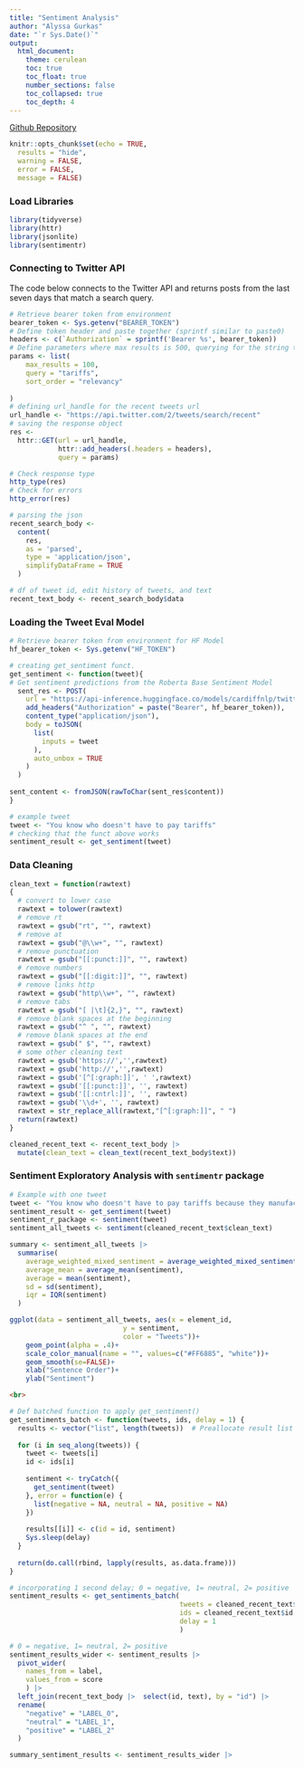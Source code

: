 ```yaml
---
title: "Sentiment Analysis"
author: "Alyssa Gurkas"
date: "`r Sys.Date()`"
output: 
  html_document:
    theme: cerulean
    toc: true
    toc_float: true
    number_sections: false
    toc_collapsed: true
    toc_depth: 4
---
```


[Github Repository](https://github.com/amgurkas/data-acquisition/tree/main/Week_10/) 

```r
knitr::opts_chunk$set(echo = TRUE,      
  results = "hide", 
  warning = FALSE,  
  error = FALSE,   
  message = FALSE)
```

### Load Libraries
```r
library(tidyverse)
library(httr)
library(jsonlite)
library(sentimentr)
```

### Connecting to Twitter API 
The code below connects to the Twitter API and returns posts from the last 
seven days that match a search query. 
```r
# Retrieve bearer token from environment
bearer_token <- Sys.getenv("BEARER_TOKEN")
# Define token header and paste together (sprintf similar to paste0)
headers <- c(`Authorization` = sprintf('Bearer %s', bearer_token))
# Define parameters where max results is 500, querying for the string tariff, and then sorting results by relevance
params <- list(
    max_results = 100,
    query = "tariffs",
    sort_order = "relevancy"
    
)
# defining url_handle for the recent tweets url
url_handle <- "https://api.twitter.com/2/tweets/search/recent"
# saving the response object 
res <-
  httr::GET(url = url_handle,
            httr::add_headers(.headers = headers),
            query = params)

# Check response type
http_type(res)
# Check for errors
http_error(res)

# parsing the json
recent_search_body <-
  content(
    res,
    as = 'parsed',
    type = 'application/json',
    simplifyDataFrame = TRUE
  )

# df of tweet id, edit history of tweets, and text
recent_text_body <- recent_search_body$data
```
### Loading the Tweet Eval Model
```r
# Retrieve bearer token from environment for HF Model 
hf_bearer_token <- Sys.getenv("HF_TOKEN")

# creating get_sentiment funct.
get_sentiment <- function(tweet){
# Get sentiment predictions from the Roberta Base Sentiment Model
  sent_res <- POST(
    url = "https://api-inference.huggingface.co/models/cardiffnlp/twitter-roberta-base-sentiment",
    add_headers("Authorization" = paste("Bearer", hf_bearer_token)),
    content_type("application/json"),
    body = toJSON(
      list(
        inputs = tweet
      ),
      auto_unbox = TRUE
    )
  )
  
sent_content <- fromJSON(rawToChar(sent_res$content))
}
```

```r
# example tweet
tweet <- "You know who doesn't have to pay tariffs"
# checking that the funct above works
sentiment_result <- get_sentiment(tweet)
```

### Data Cleaning
```r
clean_text = function(rawtext)
{
  # convert to lower case
  rawtext = tolower(rawtext)
  # remove rt
  rawtext = gsub("rt", "", rawtext)
  # remove at
  rawtext = gsub("@\\w+", "", rawtext)
  # remove punctuation
  rawtext = gsub("[[:punct:]]", "", rawtext)
  # remove numbers
  rawtext = gsub("[[:digit:]]", "", rawtext)
  # remove links http
  rawtext = gsub("http\\w+", "", rawtext)
  # remove tabs
  rawtext = gsub("[ |\t]{2,}", "", rawtext)
  # remove blank spaces at the beginning
  rawtext = gsub("^ ", "", rawtext)
  # remove blank spaces at the end
  rawtext = gsub(" $", "", rawtext)
  # some other cleaning text
  rawtext = gsub('https://','',rawtext)
  rawtext = gsub('http://','',rawtext)
  rawtext = gsub('[^[:graph:]]', ' ',rawtext)
  rawtext = gsub('[[:punct:]]', '', rawtext)
  rawtext = gsub('[[:cntrl:]]', '', rawtext)
  rawtext = gsub('\\d+', '', rawtext)
  rawtext = str_replace_all(rawtext,"[^[:graph:]]", " ")
  return(rawtext)
}

cleaned_recent_text <- recent_text_body |> 
  mutate(clean_text = clean_text(recent_text_body$text))
```

### Sentiment Exploratory Analysis with `sentimentr` package
```r
# Example with one tweet
tweet <- "You know who doesn't have to pay tariffs because they manufacture everything in the United States. Hollywood Product"
sentiment_result <- get_sentiment(tweet)
sentiment_r_package <- sentiment(tweet)
sentiment_all_tweets <- sentiment(cleaned_recent_text$clean_text)

summary <- sentiment_all_tweets |> 
  summarise(
    average_weighted_mixed_sentiment = average_weighted_mixed_sentiment(sentiment),
    average_mean = average_mean(sentiment),
    average = mean(sentiment),
    sd = sd(sentiment),
    iqr = IQR(sentiment)
  )

ggplot(data = sentiment_all_tweets, aes(x = element_id, 
                            y = sentiment,
                            color = "Tweets"))+
    geom_point(alpha = .4)+
    scale_color_manual(name = "", values=c("#FF6885", "white"))+
    geom_smooth(se=FALSE)+
    xlab("Sentence Order")+
    ylab("Sentiment")
```

```html
<br> 

```

```r
# Def batched function to apply get_sentiment() 
get_sentiments_batch <- function(tweets, ids, delay = 1) {
  results <- vector("list", length(tweets))  # Preallocate result list
  
  for (i in seq_along(tweets)) {
    tweet <- tweets[i]
    id <- ids[i]
    
    sentiment <- tryCatch({
      get_sentiment(tweet)
    }, error = function(e) {
      list(negative = NA, neutral = NA, positive = NA)
    })
    
    results[[i]] <- c(id = id, sentiment)
    Sys.sleep(delay)
  }
  
  return(do.call(rbind, lapply(results, as.data.frame)))
}

# incorporating 1 second delay; 0 = negative, 1= neutral, 2= positive
sentiment_results <- get_sentiments_batch(
                                          tweets = cleaned_recent_text$clean_text,
                                          ids = cleaned_recent_text$id,
                                          delay = 1
                                          )
```

```r
# 0 = negative, 1= neutral, 2= positive
sentiment_results_wider <- sentiment_results |> 
  pivot_wider(
    names_from = label, 
    values_from = score
    ) |> 
  left_join(recent_text_body |>  select(id, text), by = "id") |> 
  rename(
    "negative" = "LABEL_0",
    "neutral" = "LABEL_1",
    "positive" = "LABEL_2"
  )
```

```r
summary_sentiment_results <- sentiment_results_wider |> 
```


